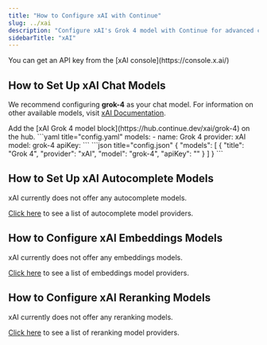 ```yaml
---
title: "How to Configure xAI with Continue"
slug: ../xai
description: "Configure xAI's Grok 4 model with Continue for advanced chat capabilities, with easy API key setup from the xAI console"
sidebarTitle: "xAI"
---
```


<Info>
  You can get an API key from the [xAI console](https://console.x.ai/)
</Info>

## How to Set Up xAI Chat Models

We recommend configuring **grok-4** as your chat model. For information on other available models, visit [xAI Documentation](https://docs.x.ai/docs/models).

<Tabs>
	<Tab title="Config">
  Add the [xAI Grok 4 model block](https://hub.continue.dev/xai/grok-4) on the hub.
  </Tab>
	<Tab title="YAML">
  ```yaml title="config.yaml"
  models:
    - name: Grok 4
      provider: xAI
      model: grok-4
      apiKey: <YOUR_XAI_API_KEY>
  ```
  </Tab>
	<Tab title="JSON">
  ```json title="config.json"
  {
    "models": [
      {
        "title": "Grok 4",
        "provider": "xAI",
        "model": "grok-4",
        "apiKey": "<YOUR_XAI_API_KEY>"
      }
    ]
  }
  ```
  </Tab>
</Tabs>

## How to Set Up xAI Autocomplete Models

xAI currently does not offer any autocomplete models.

[Click here](../../model-roles/autocomplete.md) to see a list of autocomplete model providers.

## How to Configure xAI Embeddings Models

xAI currently does not offer any embeddings models.

[Click here](../../model-roles/embeddings.mdx) to see a list of embeddings model providers.

## How to Configure xAI Reranking Models

xAI currently does not offer any reranking models.

[Click here](../../model-roles/reranking.mdx) to see a list of reranking model providers.